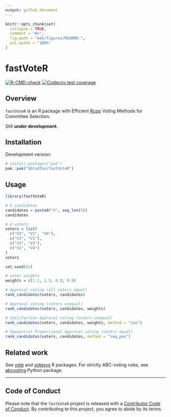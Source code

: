 ```yaml
---
output: github_document
---
```


```r
knitr::opts_chunk$set(
  collapse = TRUE,
  comment = "#>",
  fig.path = "man/figures/README-",
  out.width = "100%"
)
```

# fastVoteR

<!-- badges: start -->
[![R-CMD-check](https://github.com/bblodfon/fastVoteR/actions/workflows/R-CMD-check.yaml/badge.svg)](https://github.com/bblodfon/fastVoteR/actions/workflows/R-CMD-check.yaml)
[![Codecov test coverage](https://codecov.io/gh/bblodfon/fastVoteR/graph/badge.svg)](https://app.codecov.io/gh/bblodfon/fastVoteR)
<!-- badges: end -->

## Overview

`fastVoteR` is an R package with Efficient [Rcpp](https://github.com/rcppcore/rcpp) Voting Methods for Committee Selection.

Still **under development**.

## Installation

Development version:

``` r
# install.packages("pak")
pak::pak("bblodfon/fastVoteR")
```

## Usage

```r
library(fastVoteR)

# 5 candidates
candidates = paste0("V", seq_len(5))
candidates

# 4 voters
voters = list(
  c("V3", "V1", "V4"),
  c("V3", "V1"),
  c("V3", "V2"),
  c("V2", "V4")
)
voters

set.seed(42)

# voter weights
weights = c(1.1, 2.5, 0.8, 0.9)

# Approval voting (all voters equal)
rank_candidates(voters, candidates)

# Approval voting (voters unequal)
rank_candidates(voters, candidates, weights)

# Satisfaction Approval voting (voters unequal)
rank_candidates(voters, candidates, weights, method = "sav")

# Sequential Proportional Approval voting (voters equal)
rank_candidates(voters, candidates, method = "seq_pav")
```

## Related work

See [vote](https://CRAN.R-project.org/package=vote) and [votesys](https://CRAN.R-project.org/package=votesys) R packages.
For strictly ABC-voting rules, see [abcvoting](https://github.com/martinlackner/abcvoting) Python package.

---

## Code of Conduct

Please note that the `fastVoteR` project is released with a [Contributor Code of Conduct](https://bblodfon.github.io/fastVoteR/CODE_OF_CONDUCT.html).
By contributing to this project, you agree to abide by its terms.
